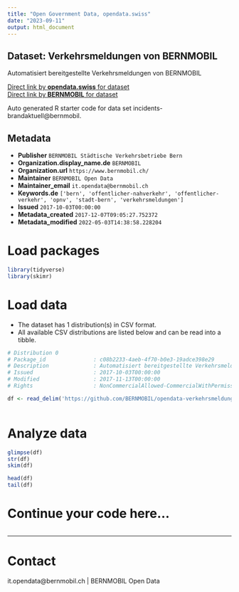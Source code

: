 ```yaml
---
title: "Open Government Data, opendata.swiss"
date: "2023-09-11"
output: html_document
---
```


## Dataset: Verkehrsmeldungen von BERNMOBIL

Automatisiert bereitgestellte Verkehrsmeldungen von BERNMOBIL

[Direct link by **opendata.swiss** for dataset](https://opendata.swiss/de/dataset/verkehrsmeldungen-bernmobil)<br>
[Direct link by **BERNMOBIL** for dataset](https://github.com/BERNMOBIL/opendata-verkehrsmeldungen)

Auto generated R starter code for data set incidents-brandaktuell@bernmobil.

## Metadata

- **Publisher** `BERNMOBIL Städtische Verkehrsbetriebe Bern`
- **Organization.display_name.de** `BERNMOBIL`
- **Organization.url** `https://www.bernmobil.ch/`
- **Maintainer** `BERNMOBIL Open Data`
- **Maintainer_email** `it.opendata@bernmobil.ch`
- **Keywords.de** `['bern', 'offentlicher-nahverkehr', 'offentlicher-verkehr', 'opnv', 'stadt-bern', 'verkehrsmeldungen']`
- **Issued** `2017-10-03T00:00:00`
- **Metadata_created** `2017-12-07T09:05:27.752372`
- **Metadata_modified** `2022-05-03T14:38:58.228204`


# Load packages

```r

library(tidyverse)
library(skimr)

```

# Load data

-   The dataset has 1 distribution(s) in CSV format.
-   All available CSV distributions are listed below and can be read into a tibble.

```r

# Distribution 0
# Package_id               : c08b2233-4aeb-4f70-b0e3-19adce398e29
# Description              : Automatisiert bereitgestellte Verkehrsmeldungen von BERNMOBIL als Open Data 
# Issued                   : 2017-10-03T00:00:00
# Modified                 : 2017-11-13T00:00:00
# Rights                   : NonCommercialAllowed-CommercialWithPermission-ReferenceRequired

df <- read_delim('https://github.com/BERNMOBIL/opendata-verkehrsmeldungen/raw/master/incidents.csv')



```

# Analyze data

```r

glimpse(df)
str(df)
skim(df)

head(df)
tail(df)

```

# Continue your code here...

```r

```

------------------------------------------------------------------------

# Contact

it.opendata@bernmobil.ch | BERNMOBIL Open Data
